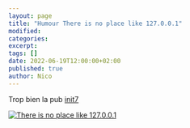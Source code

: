 ```yaml
---
layout: page
title: "Humour There is no place like 127.0.0.1"
modified:
categories:
excerpt:
tags: []
date: 2022-06-19T12:00:00+02:00
published: true
author: Nico
---
```


Trop bien la pub [init7](https://www.init7.net/)

[![There is no place like 127.0.0.1][image-1]][image-1]

[image-1]: ./images/there-is-no-place-like-127_0_0_1.jpg
